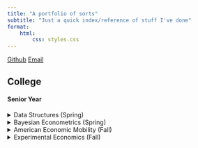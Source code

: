 ```yaml
---
title: "A portfolio of sorts"
subtitle: "Just a quick index/reference of stuff I've done"
format: 
    html: 
        css: styles.css
---
```


[Github](https://github.com/lizdotsh)
[Email](mailto:work@lizgood.win)



## College

#### Senior Year 

<details>
    <summary>Data Structures (Spring)</summary>
    
    [Github](https://github.com/lizdotsh/Data-Structures-Projects)
    <table class="data-struct-table">
    <caption>Projects from my data structures course. Details in the github, but direct links to the individual projects below:</caption>
    <tr>
        <th >Project</th>
        <th>Description</th>
    </tr>
    <tr>
        <td> [P1 - Sorting Methods](https://github.com/lizdotsh/Data-Structures-Projects/tree/main/P1-Sorting-Methods) </td>
        <td> This project compared sorting methods by using the .cover files generated in python. </td>
    </tr>
    <tr>
        <td> [P2 - Double Linked List](https://github.com/lizdotsh/Data-Structures-Projects/tree/main/P1-Sorting-Methods) </td>
        <td> Simple implimentation of a doubly linked list. </td>
    </tr>
    <tr>
        <td> [P3 - Deque and Hanoi](https://github.com/lizdotsh/Data-Structures-Projects/tree/main/P3-Deque-and-Hanoi)</td>
        <td> Basically is just an extension of double linked list, a deque implimentation, a towers of hanoi implimentationm, and a lot of tests.</td>
    </tr>
    <tr>
        <td> [P4 - AVL Tree](https://github.com/lizdotsh/Data-Structures-Projects/tree/main/P4-AVL-Tree) </td>
        <td> Implimentation of a self balancing AVL Tree, and testing to go with it </td>
    </tr>
    </table>

    

</details>

<details>
    <summary>Bayesian Econometrics (Spring)</summary>
    <p>
    <b>Final Project</b>
    <table class="bayes"> <tr> 
    <td> [Notebook and Writeup](https://github.com/lizdotsh/bayesian_pymc_linked_census_proj/blob/main/elizabeth_goodwin_final.ipynb)</td> 
    <td>[Github](https://github.com/lizdotsh/bayesian_pymc_linked_census_proj)</td>
    </tr> </table>

    This was made as a final project for my Bayesian econometrics class. All of the useful info is in the notebook.If any of the comments or anything are confusing, it's probably because of the target audience (my professor).

    <details> 
    <summary> TL;DR </summary>
    <ul>
    <li>It uses a full count census dataset, so I wouldn't try to run it. It took a long, long time to run on A100s. I did include a way (and the raw dataset) to run it using just a sample percentage of the dataset, though.</li>

    <li>A lot of the processing is done in duckdb, and I did not include the database in the repo. the full size of is gigantic, far too big for github. I included the cut down samples after processing, though.</li>

    <li>Jupyter could not load a large number of the figures without crashing, so they are all in the /figures directory. the chains of the models are also in .nc form in the /chains directory. I normally dislike jupyter because it is messy like this, but was a project requirement for me.</li>

    <li>There are a lot of comments in the notebook, but I did not include a lot of the code that was used to generate the figures. I did include the code for the figures that were generated in python, though.</li>

    </ul>
    </details>
</p>
</details>
     
    
<details>
<summary>American Economic Mobility (Fall)</summary>
Papers and figures from my American Economic Mobility class.

<table class="bayes"> <tr> 
<td> [Github](https://github.com/lizdotsh/american-economic-mobility)</td>
</tr> </table>
<b> Final Project </b>: 

A paper on the regional demographic and mobility trends in Virginia. Very similar to the dataset used on the bayesian model above, this is the first paper I used it with. Basically analysis of linked census microdata from 17th century full count decennial censuses. This has been unchanged since it's creation and I made it rushing last minute before the deadline, so keep that in mind ahah. 

<table class="bayes"> <tr> 
<td> [Term Paper](assets/american-economic-mobility/term_paper/term_paper.pdf)</td>
<td>[Code (very messy...)](https://github.com/lizdotsh/american-economic-mobility/blob/main/term_paper/detailed_dive_code.qmd)
</tr> </table>

<b> Dubois Project: </b>

An assignment to recreate our own visualizations based on W.E.B. Dubois' famous visualizations from the 1900 Paris Exposition. The code used to generate all this can be found [here](assets/american-economic-mobility/dubois/GOODWIN-source-code.html) and some notes about it can be found [here](assets/american-economic-mobility/dubois/GOODWIN-figure-notes.pdf).

::: {.panel-tabset}

### Migration Recreation

This recreates it almost exactly but using the full 1900 census instead. 

![Dubois Migration](assets/american-economic-mobility/dubois/lot-11931-no-08-GOODWIN.jpg)

### Demographics Recreation
This recreates a population pyramid he made, but this time using modern data. 
![Dubois Demographics](assets/american-economic-mobility/dubois/lot-11931-no-53-GOODWIN.jpg)

### Original (Inspired)
A totally modern graphic I made in the same project. 
![Dubois Demographics](assets/american-economic-mobility/dubois/original-GOODWIN.jpg)

:::


</details>

<details>
<summary>Experimental Economics (Fall)</summary>


<b> Custom Otree Game </b>

<table class="bayes"> <tr>
<td> [Github](https://github.com/lizdotsh/otree) </td>
<td> [Presentation of findings](https://docs.google.com/presentation/d/1oAIrXfzF234GycNY1PsgXXbmuSC5Ey7Hsli-W_Yckcg/edit?usp=sharing) </td>
</tr> </table>

Created a custom otree UI to power an experiment run in my experimental economics class. Whole thing was hosted on heroku. 

(Note: this was not normal for the class. I just made my own thing since the software everyone else used was horrible.)

This was technically a group project I frankly I did almost all the work (and all of this part of it for sure). 

Also, there was a lot of weird trickery I did with symlinks when making it, so the github repo is a little weird. Basically `public_goods/__init.__.py` programmatically renders depending on the name of the directory it's in, which depends on the symlink. So I wrote the stuff once to create multiple games. There are definitely better ways to do this, but I was in a rush and it worked.



#### Junior Year

<details>
<summary> Intermediate Macroeconomics (Fall) </summary>

<table class="macro-table">
    <caption>Assignments from my Intermediate Macro Class. Details in the [github](https://github.com/lizdotsh/intermediate-macro-projects/), but direct links to the individual projects below:</caption>
    <tr>
        <th>PDF</th>
        <th>Code</th>
        <th>Description</th>
    </tr>
    <tr>
        <td> [Assignment 1](assets/intermediate-macro-projects/Assignment%201/final.pdf) </td>
        <td> [Code](https://github.com/lizdotsh/intermediate-macro-projects/blob/main/Assignment%201/scratch.ipynb) </td>
        <td>Graphed and wrote up some inflation figures in python.</td>
    </tr>
    <tr>
        <td> [Assignment 2](assets/intermediate-macro-projects/Assignment%202/Assignment%202.pdf) </td>
        <td> [Code](https://github.com/lizdotsh/intermediate-macro-projects/blob/main/Assignment%202/data.ipynb)</td>
        <td>Graphed T-bill and GDP forecasting data in python, also includes writeup.</td>
    </tr>
    <tr>
        <td> [Assignment 3](assets/intermediate-macro-projects/Assignment%203/Data3.pdf) </td>
        <td> [Code](https://github.com/lizdotsh/intermediate-macro-projects/blob/main/Assignment%203/Data3.Rmd)</td> 
        <td>This was first 'data project'. had to answer a bunch of data related questions about GDP data by looking into the details of the data. All done in R/R markdown.</td>
    </tr>
    <tr>
        <td> [Assignment 4](assets/intermediate-macro-projects/Assignment%204/PS4.pdf) </td>
        <td> [Code](https://github.com/lizdotsh/intermediate-macro-projects/blob/main/Assignment%204/PS4.Rmd)</td>
        <td>Problem set. I don't have the original problems but I copied all the written ones in the PDF. All done in R markdown. Includes a bunch of custom LaTeX graphics (not part of the assignment, I was just showing off lol)</td>
    </tr>
    <tr>
        <td> [Assignment 5](assets/intermediate-macro-projects/Assignment%205/PS5---Macro.pdf) </td>
        <td> [Code](https://github.com/lizdotsh/intermediate-macro-projects/blob/main/Assignment%205/PS5%20-%20Macro.Rmd)</td>
        <td>Another, different problem set. Answered a bunch of theoretical macro questions and made a bunch of latex graphics. All in R markdown.</td>
    </tr>
</table>
<details>
<summary>Note:</summary>
None of these projects were intended to involve actual programming and were supposed to be done in excel. I just intentionally replicated everything in a mix of R and Python so I could learn R/Python better. As this was much more of a first learning experience, this is from when I was very inexperienced and please take any bad code with grain of salt. I had only lightly used python before this class, and had never in my life used R before. Also did a lot of LaTeX graphics and equations, as most of the non-graph related assignments were intended to be done by hand (I wanted to show off).

</details>

</details>

<details>
<summary> Econometrics (Fall) </summary>

Easily my favorite class I have ever taken, made me fall in love with econ/stats. Unfortunately, I didn't keep track of all the files that well. They are also spread between stata, R, and python. Everything was assigned in stata, but I redid most of the assignments in R or Python to learn them better.

Anyways, here is what I have: 

<b> Assignment 2 </b>
Problem set on various datasets. All done in python (note: I was very bad at python back then).
<ul>
    <li>[Instructions](assets/Econometrics-assignments/Assignment%202/Assignment2_instructions.pdf)</li>
    <li>[Github](https://github.com/lizdotsh/Econometrics-assignments/tree/main/Assignment%202) </li>
    <li>[Main Notebook](https://github.com/lizdotsh/Econometrics-assignments/blob/main/Assignment%202/nhgis.ipynb) </li>
    <li>[Secondary Notebook](https://github.com/lizdotsh/Econometrics-assignments/blob/main/Assignment%202/stuff.ipynb)</li>
</ul>

<b> Assignment 3 </b>
Assignment on old faithful geyser data, intergenerational mobility, and robberies in chicago. All done in R and stata. 
<ul>
    <li>[Instructions](assets/Econometrics-assignments/Assignment%203/Assignment3_Instructions.pdf)</li>
    <li>[Github](https://github.com/lizdotsh/Econometrics-assignments/tree/main/Assignment%203) </li>
    <li>[Writeup, code, and figures (pdf)](assets/Econometrics-assignments/Assignment%203/assignment3.pdf) </li>

</ul>

<b> Assignment 4 </b> 
Assignment on predicting credit scores, the potential outcomes model, and a few other things. All done in R (and a bit of stata).
<ul>
    <li>[Instructions](assets/Econometrics-assignments/Assignment%204/Assignment4_Instructions.pdf)</li>
    <li>[Code](https://github.com/lizdotsh/Econometrics-assignments/blob/main/Assignment%204/Assignment%204.Rmd)</li>
    <li>[Writeup](assets/Econometrics-assignments/Assignment%204/Assignment%204.pdf)</li>
</ul>

<b> Assignment 5 </b>
Similar to previous. About castle doctrine natural experiments, class sizes and student performance, and research design. All done in R and Stata.
<ul>
    <li>[Instructions](assets/Econometrics-assignments/Assignment%205/Assignment5_instructions.pdf)</li>
    <li>[Github](https://github.com/lizdotsh/Econometrics-assignments/tree/main/Assignment%205) </li>
    <li>[Code](https://github.com/lizdotsh/Econometrics-assignments/blob/main/Assignment%205/Assignment5-econ308.Rmd)</li>
    <li>[Writeup](assets/Econometrics-assignments/Assignment%205/Assignment5-econ308.pdf)</li>
</ul>

<b>Final Exam</b>
I just did my final exam in R markdown and LaTeX instead of by hand as it was a remote thing. Everyone else did by hand for the most part. Don't have access to the exam itself anymore. I also got the highest grade in the class. 

<ul>
    <li>[Github](https://github.com/lizdotsh/Econometrics-assignments/blob/main/Final)</li>
    <li>[Code](https://github.com/lizdotsh/Econometrics-assignments/blob/main/Final/Final.Rmd)</li>
    <li>[Final Exam Writeup](assets/Econometrics-assignments/Final/Final.pdf)</li>
</ul>

</details>

#### Sophmore Year

#### Freshman Year

